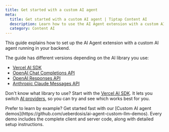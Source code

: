 ```yaml
---
title: Get started with a custom AI agent
meta:
  title: Get started with a custom AI agent | Tiptap Content AI
  description: Learn how to use the AI Agent extension with a custom AI agent.
  category: Content AI
---
```



This guide explains how to set up the AI Agent extension with a custom AI agent running in your backend.

The guide has different versions depending on the AI library you use:

- [Vercel AI SDK](/content-ai/capabilities/agent/custom-llms/get-started/vercel-ai-sdk)
- [OpenAI Chat Completions API](/content-ai/capabilities/agent/custom-llms/get-started/openai-chat-completions)
- [OpenAI Responses API](/content-ai/capabilities/agent/custom-llms/get-started/openai-responses)
- [Anthropic Claude Messages API](/content-ai/capabilities/agent/custom-llms/get-started/anthropic-messages)

Don't know what library to use? Start with the [Vercel AI SDK](/content-ai/capabilities/agent/custom-llms/get-started/vercel-ai-sdk). It lets you switch [AI providers](https://ai-sdk.dev/providers/ai-sdk-providers), so you can try and see which works best for you.

<Callout title="Custom AI agent demos" variant="info">
  Prefer to learn by example? Get started fast with our [Custom AI agent
  demos](https://github.com/ueberdosis/ai-agent-custom-llm-demos). Every demo includes the complete
  client and server code, along with detailed setup instructions.
</Callout>
